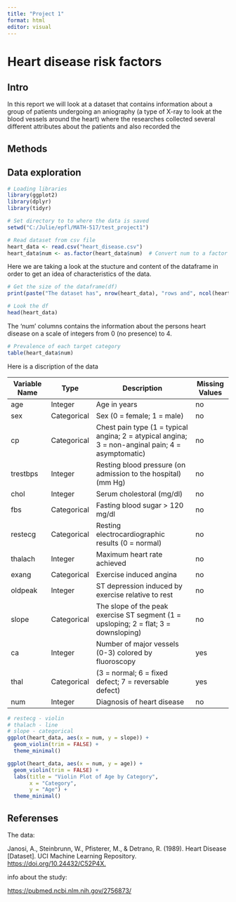 ```yaml
---
title: "Project 1"
format: html
editor: visual
---
```


# Heart disease risk factors

## Intro

In this report we will look at a dataset that contains information about a group of patients undergoing an aniography (a type of X-ray to look at the blood vessels around the heart) where the researches collected several different attributes about the patients and also recorded the

## Methods

## Data exploration

```r
# Loading libraries
library(ggplot2)
library(dplyr)
library(tidyr)
```

```r
# Set directory to to where the data is saved
setwd("C:/Julie/epfl/MATH-517/test_project1")

# Read dataset from csv file
heart_data <- read.csv("heart_disease.csv")
heart_data$num <- as.factor(heart_data$num)  # Convert num to a factor
```

Here we are taking a look at the stucture and content of the dataframe in order to get an idea of characteristics of the data.

```r
# Get the size of the dataframe(df)
print(paste("The dataset has", nrow(heart_data), "rows and", ncol(heart_data), "columns."))
```

```r
# Look the df
head(heart_data)
```

The 'num' columns contains the information about the persons heart disease on a scale of integers from 0 (no presence) to 4.

```r
# Prevalence of each target category
table(heart_data$num)
```

Here is a discription of the data

| Variable Name | Type        | Description                                                                                       | Missing Values |
|--------------|----------|------------------------------------|-------------|
| age           | Integer     | Age in years                                                                                      | no             |
| sex           | Categorical | Sex (0 = female; 1 = male)                                                                        | no             |
| cp            | Categorical | Chest pain type (1 = typical angina; 2 = atypical angina; 3 = non-anginal pain; 4 = asymptomatic) | no             |
| trestbps      | Integer     | Resting blood pressure (on admission to the hospital) (mm Hg)                                     | no             |
| chol          | Integer     | Serum cholestoral (mg/dl)                                                                         | no             |
| fbs           | Categorical | Fasting blood sugar \> 120 mg/dl                                                                  | no             |
| restecg       | Categorical | Resting electrocardiographic results (0 = normal)                                                 | no             |
| thalach       | Integer     | Maximum heart rate achieved                                                                       | no             |
| exang         | Categorical | Exercise induced angina                                                                           | no             |
| oldpeak       | Integer     | ST depression induced by exercise relative to rest                                                | no             |
| slope         | Categorical | The slope of the peak exercise ST segment (1 = upsloping; 2 = flat; 3 = downsloping)              | no             |
| ca            | Integer     | Number of major vessels (0-3) colored by fluoroscopy                                              | yes            |
| thal          | Categorical | (3 = normal; 6 = fixed defect; 7 = reversable defect)                                             | yes            |
| num           | Integer     | Diagnosis of heart disease                                                                        | no             |

```r
# restecg - violin
# thalach - line
# slope - categorical
ggplot(heart_data, aes(x = num, y = slope)) +
  geom_violin(trim = FALSE) +
  theme_minimal()
```

```r
ggplot(heart_data, aes(x = num, y = age)) +
  geom_violin(trim = FALSE) +
  labs(title = "Violin Plot of Age by Category",
       x = "Category",
       y = "Age") +
  theme_minimal()
```

## Referenses

The data:

Janosi, A., Steinbrunn, W., Pfisterer, M., & Detrano, R. (1989). Heart Disease \[Dataset\]. UCI Machine Learning Repository. <https://doi.org/10.24432/C52P4X.>

info about the study:

<https://pubmed.ncbi.nlm.nih.gov/2756873/>
